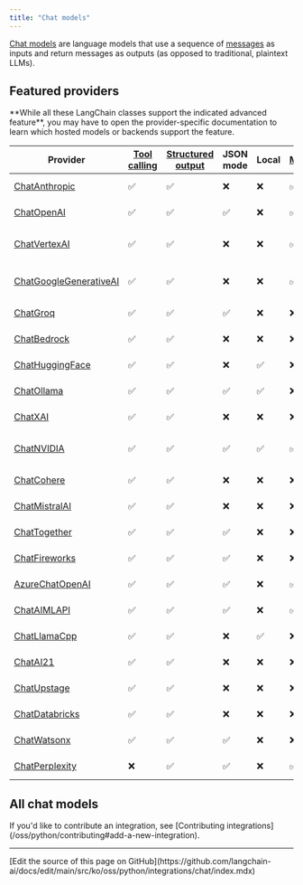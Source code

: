 ```yaml
---
title: "Chat models"
---
```


[Chat models](/oss/python/langchain/models) are language models that use a sequence of [messages](/oss/python/langchain/messages) as inputs and return messages as outputs <Tooltip tip="Models that do not include the prefix 'Chat' in their name or include 'LLM' as a suffix in their name typically refer to older models that do not follow the chat model interface and instead use an interface that takes a string as input and returns a string as output.">(as opposed to traditional, plaintext LLMs)</Tooltip>.

## Featured providers

<Info>
    **While all these LangChain classes support the indicated advanced feature**, you may have to open the provider-specific documentation to learn which hosted models or backends support the feature.
</Info>

| Provider | [Tool calling](/oss/python/langchain/tools) | [Structured output](/oss/python/langchain/structured-output/) | JSON mode | Local | [Multimodal](/oss/python/langchain/messages#multimodal) | Package |
|----------|------------|-------------------|-----------|-------|------------|---------|
| [ChatAnthropic](/oss/python/integrations/chat/anthropic) | ✅ | ✅ | ❌ | ❌ | ✅ | [langchain-anthropic](https://python.langchain.com/api_reference/anthropic/chat_models/langchain_anthropic.chat_models.ChatAnthropic.html) |
| [ChatOpenAI](/oss/python/integrations/chat/openai) | ✅ | ✅ | ✅ | ❌ | ✅ | [langchain-openai](https://python.langchain.com/api_reference/openai/chat_models/langchain_openai.chat_models.base.ChatOpenAI.html) |
| [ChatVertexAI](/oss/python/integrations/chat/google_vertex_ai_palm) | ✅ | ✅ | ❌ | ❌ | ✅ | [langchain-google-vertexai](https://python.langchain.com/api_reference/google_vertexai/chat_models/langchain_google_vertexai.chat_models.ChatVertexAI.html) |
| [ChatGoogleGenerativeAI](/oss/python/integrations/chat/google_generative_ai) | ✅ | ✅ | ❌ | ❌ | ✅ | [langchain-google-genai](https://python.langchain.com/api_reference/google_genai/chat_models/langchain_google_genai.chat_models.ChatGoogleGenerativeAI.html) |
| [ChatGroq](/oss/python/integrations/chat/groq) | ✅ | ✅ | ✅ | ❌ | ❌ | [langchain-groq](https://python.langchain.com/api_reference/groq/chat_models/langchain_groq.chat_models.ChatGroq.html) |
| [ChatBedrock](/oss/python/integrations/chat/bedrock) | ✅ | ✅ | ❌ | ❌ | ❌ | [langchain-aws](https://python.langchain.com/api_reference/aws/chat_models/langchain_aws.chat_models.bedrock.ChatBedrock.html) |
| [ChatHuggingFace](/oss/python/integrations/chat/huggingface) | ✅ | ✅ | ❌ | ✅ | ❌ | [langchain-huggingface](https://python.langchain.com/api_reference/huggingface/chat_models/langchain_huggingface.chat_models.huggingface.ChatHuggingFace.html) |
| [ChatOllama](/oss/python/integrations/chat/ollama) | ✅ | ✅ | ✅ | ✅ | ❌ | [langchain-ollama](https://python.langchain.com/api_reference/ollama/chat_models/langchain_ollama.chat_models.ChatOllama.html) |
| [ChatXAI](/oss/python/integrations/chat/xai) | ✅ | ✅ | ❌ | ❌ | ❌ | [langchain-xai](https://python.langchain.com/api_reference/xai/chat_models/langchain_xai.chat_models.ChatXAI.html) |
| [ChatNVIDIA](/oss/python/integrations/chat/nvidia_ai_endpoints) | ✅ | ✅ | ✅ | ✅ | ✅ | [langchain-nvidia-ai-endpoints](https://python.langchain.com/api_reference/nvidia_ai_endpoints/chat_models/langchain_nvidia_ai_endpoints.chat_models.ChatNVIDIA.html) |
| [ChatCohere](/oss/python/integrations/chat/cohere) | ✅ | ✅ | ❌ | ❌ | ❌ | [langchain-cohere](https://python.langchain.com/api_reference/cohere/chat_models/langchain_cohere.chat_models.ChatCohere.html) |
| [ChatMistralAI](/oss/python/integrations/chat/mistralai) | ✅ | ✅ | ❌ | ❌ | ❌ | [langchain-mistralai](https://python.langchain.com/api_reference/mistralai/chat_models/langchain_mistralai.chat_models.ChatMistralAI.html) |
| [ChatTogether](/oss/python/integrations/chat/together) | ✅ | ✅ | ✅ | ❌ | ❌ | [langchain-together](https://python.langchain.com/api_reference/together/chat_models/langchain_together.chat_models.ChatTogether.html) |
| [ChatFireworks](/oss/python/integrations/chat/fireworks) | ✅ | ✅ | ✅ | ❌ | ❌ | [langchain-fireworks](https://python.langchain.com/api_reference/fireworks/chat_models/langchain_fireworks.chat_models.ChatFireworks.html) |
| [AzureChatOpenAI](/oss/python/integrations/chat/azure_chat_openai) | ✅ | ✅ | ✅ | ❌ | ✅ | [langchain-openai](https://python.langchain.com/api_reference/openai/chat_models/langchain_openai.chat_models.azure.AzureChatOpenAI.html) |
| [ChatAIMLAPI](/oss/python/integrations/chat/aimlapi) | ✅ | ✅ | ✅ | ❌ | ✅ | [langchain-aimlapi](https://python.langchain.com/api_reference/aimlapi/chat_models/langchain_aimlapi.chat_models.ChatAimlapi.html) |
| [ChatLlamaCpp](/oss/python/integrations/chat/llamacpp) | ✅ | ✅ | ❌ | ✅ | ❌ | [langchain-community](https://python.langchain.com/api_reference/community/chat_models/langchain_community.chat_models.llamacpp.ChatLlamaCpp.html) |
| [ChatAI21](/oss/python/integrations/chat/ai21) | ✅ | ✅ | ❌ | ❌ | ❌ | [langchain-ai21](https://python.langchain.com/api_reference/ai21/chat_models/langchain_ai21.chat_models.ChatAI21.html) |
| [ChatUpstage](/oss/python/integrations/chat/upstage) | ✅ | ✅ | ❌ | ❌ | ❌ | [langchain-upstage](https://python.langchain.com/api_reference/upstage/chat_models/langchain_upstage.chat_models.ChatUpstage.html) |
| [ChatDatabricks](/oss/python/integrations/chat/databricks) | ✅ | ✅ | ❌ | ❌ | ❌ | [databricks-langchain](https://api-docs.databricks.com/python/databricks-ai-bridge/latest/databricks_langchain.html#databricks_langchain.ChatDatabricks) |
| [ChatWatsonx](/oss/python/integrations/chat/ibm_watsonx) | ✅ | ✅ | ✅ | ❌ | ❌ | [langchain-ibm](https://python.langchain.com/api_reference/ibm/chat_models/langchain_ibm.chat_models.ChatWatsonx.html) |
| [ChatPerplexity](/oss/python/integrations/chat/perplexity) | ❌ | ✅ | ✅ | ❌ | ✅ | [langchain-perplexity](https://python.langchain.com/api_reference/perplexity/chat_models/langchain_perplexity.chat_models.ChatPerplexity.html) |

## All chat models

<Columns cols={3}>
<Card
    title="Abso"
    icon="link"
    href="/oss/python/integrations/chat/abso"
    arrow="true"
    cta="View guide"
/>
<Card
    title="AI21 Labs"
    icon="link"
    href="/oss/python/integrations/chat/ai21"
    arrow="true"
    cta="View guide"
/>

<Card
    title="AI/ML API"
    icon="link"
    href="/oss/python/integrations/chat/aimlapi"
    arrow="true"
    cta="View guide"
/>

<Card
    title="Alibaba Cloud PAI EAS"
    icon="link"
    href="/oss/python/integrations/chat/alibaba_cloud_pai_eas"
    arrow="true"
    cta="View guide"
/>

<Card
    title="Anthropic"
    icon="link"
    href="/oss/python/integrations/chat/anthropic"
    arrow="true"
    cta="View guide"
/>

<Card
    title="AzureAIChatCompletionsModel"
    icon="link"
    href="/oss/python/integrations/chat/azure_ai"
    arrow="true"
    cta="View guide"
/>

<Card
    title="Azure OpenAI"
    icon="link"
    href="/oss/python/integrations/chat/azure_chat_openai"
    arrow="true"
    cta="View guide"
/>

<Card
    title="Azure ML Endpoint"
    icon="link"
    href="/oss/python/integrations/chat/azureml_chat_endpoint"
    arrow="true"
    cta="View guide"
/>

<Card
    title="Baichuan Chat"
    icon="link"
    href="/oss/python/integrations/chat/baichuan"
    arrow="true"
    cta="View guide"
/>

<Card
    title="Baidu Qianfan"
    icon="link"
    href="/oss/python/integrations/chat/baidu_qianfan_endpoint"
    arrow="true"
    cta="View guide"
/>

<Card
    title="AWS Bedrock"
    icon="link"
    href="/oss/python/integrations/chat/bedrock"
    arrow="true"
    cta="View guide"
/>

<Card
    title="Cerebras"
    icon="link"
    href="/oss/python/integrations/chat/cerebras"
    arrow="true"
    cta="View guide"
/>

<Card
    title="CloudflareWorkersAI"
    icon="link"
    href="/oss/python/integrations/chat/cloudflare_workersai"
    arrow="true"
    cta="View guide"
/>

<Card
    title="Cohere"
    icon="link"
    href="/oss/python/integrations/chat/cohere"
    arrow="true"
    cta="View guide"
/>

<Card
    title="ContextualAI"
    icon="link"
    href="/oss/python/integrations/chat/contextual"
    arrow="true"
    cta="View guide"
/>

<Card
    title="Coze Chat"
    icon="link"
    href="/oss/python/integrations/chat/coze"
    arrow="true"
    cta="View guide"
/>

<Card
    title="Dappier AI"
    icon="link"
    href="/oss/python/integrations/chat/dappier"
    arrow="true"
    cta="View guide"
/>

<Card
    title="Databricks"
    icon="link"
    href="/oss/python/integrations/chat/databricks"
    arrow="true"
    cta="View guide"
/>

<Card
    title="DeepInfra"
    icon="link"
    href="/oss/python/integrations/chat/deepinfra"
    arrow="true"
    cta="View guide"
/>

<Card
    title="DeepSeek"
    icon="link"
    href="/oss/python/integrations/chat/deepseek"
    arrow="true"
    cta="View guide"
/>

<Card
    title="Eden AI"
    icon="link"
    href="/oss/python/integrations/chat/edenai"
    arrow="true"
    cta="View guide"
/>

<Card
    title="EverlyAI"
    icon="link"
    href="/oss/python/integrations/chat/everlyai"
    arrow="true"
    cta="View guide"
/>

<Card
    title="Featherless AI"
    icon="link"
    href="/oss/python/integrations/chat/featherless_ai"
    arrow="true"
    cta="View guide"
/>

<Card
    title="Fireworks"
    icon="link"
    href="/oss/python/integrations/chat/fireworks"
    arrow="true"
    cta="View guide"
/>

<Card
    title="ChatFriendli"
    icon="link"
    href="/oss/python/integrations/chat/friendli"
    arrow="true"
    cta="View guide"
/>

<Card
    title="Goodfire"
    icon="link"
    href="/oss/python/integrations/chat/goodfire"
    arrow="true"
    cta="View guide"
/>

<Card
    title="Google Gemini"
    icon="link"
    href="/oss/python/integrations/chat/google_generative_ai"
    arrow="true"
    cta="View guide"
/>

<Card
    title="Google Cloud Vertex AI"
    icon="link"
    href="/oss/python/integrations/chat/google_vertex_ai_palm"
    arrow="true"
    cta="View guide"
/>

<Card
    title="GPTRouter"
    icon="link"
    href="/oss/python/integrations/chat/gpt_router"
    arrow="true"
    cta="View guide"
/>

<Card
    title="DigitalOcean Gradient"
    icon="link"
    href="/oss/python/integrations/chat/gradientai"
    arrow="true"
    cta="View guide"
/>

<Card
    title="GreenNode"
    icon="link"
    href="/oss/python/integrations/chat/greennode"
    arrow="true"
    cta="View guide"
/>

<Card
    title="Groq"
    icon="link"
    href="/oss/python/integrations/chat/groq"
    arrow="true"
    cta="View guide"
/>

<Card
    title="ChatHuggingFace"
    icon="link"
    href="/oss/python/integrations/chat/huggingface"
    arrow="true"
    cta="View guide"
/>

<Card
    title="IBM watsonx.ai"
    icon="link"
    href="/oss/python/integrations/chat/ibm_watsonx"
    arrow="true"
    cta="View guide"
/>

<Card
    title="JinaChat"
    icon="link"
    href="/oss/python/integrations/chat/jinachat"
    arrow="true"
    cta="View guide"
/>

<Card
    title="Kinetica"
    icon="link"
    href="/oss/python/integrations/chat/kinetica"
    arrow="true"
    cta="View guide"
/>

<Card
    title="Konko"
    icon="link"
    href="/oss/python/integrations/chat/konko"
    arrow="true"
    cta="View guide"
/>

<Card
    title="LiteLLM"
    icon="link"
    href="/oss/python/integrations/chat/litellm"
    arrow="true"
    cta="View guide"
/>

<Card
    title="Llama 2 Chat"
    icon="link"
    href="/oss/python/integrations/chat/llama2_chat"
    arrow="true"
    cta="View guide"
/>

<Card
    title="Llama API"
    icon="link"
    href="/oss/python/integrations/chat/llama_api"
    arrow="true"
    cta="View guide"
/>

<Card
    title="LlamaEdge"
    icon="link"
    href="/oss/python/integrations/chat/llama_edge"
    arrow="true"
    cta="View guide"
/>

<Card
    title="Llama.cpp"
    icon="link"
    href="/oss/python/integrations/chat/llamacpp"
    arrow="true"
    cta="View guide"
/>

<Card
    title="maritalk"
    icon="link"
    href="/oss/python/integrations/chat/maritalk"
    arrow="true"
    cta="View guide"
/>

<Card
    title="MiniMax"
    icon="link"
    href="/oss/python/integrations/chat/minimax"
    arrow="true"
    cta="View guide"
/>

<Card
    title="MistralAI"
    icon="link"
    href="/oss/python/integrations/chat/mistralai"
    arrow="true"
    cta="View guide"
/>

<Card
    title="MLX"
    icon="link"
    href="/oss/python/integrations/chat/mlx"
    arrow="true"
    cta="View guide"
/>

<Card
    title="ModelScope"
    icon="link"
    href="/oss/python/integrations/chat/modelscope_chat_endpoint"
    arrow="true"
    cta="View guide"
/>

<Card
    title="Moonshot"
    icon="link"
    href="/oss/python/integrations/chat/moonshot"
    arrow="true"
    cta="View guide"
/>

<Card
    title="Naver"
    icon="link"
    href="/oss/python/integrations/chat/naver"
    arrow="true"
    cta="View guide"
/>

<Card
    title="Nebius"
    icon="link"
    href="/oss/python/integrations/chat/nebius"
    arrow="true"
    cta="View guide"
/>

<Card
    title="Netmind"
    icon="link"
    href="/oss/python/integrations/chat/netmind"
    arrow="true"
    cta="View guide"
/>

<Card
    title="NVIDIA AI Endpoints"
    icon="link"
    href="/oss/python/integrations/chat/nvidia_ai_endpoints"
    arrow="true"
    cta="View guide"
/>

<Card
    title="ChatOCIModelDeployment"
    icon="link"
    href="/oss/python/integrations/chat/oci_data_science"
    arrow="true"
    cta="View guide"
/>

<Card
    title="OCIGenAI"
    icon="link"
    href="/oss/python/integrations/chat/oci_generative_ai"
    arrow="true"
    cta="View guide"
/>

<Card
    title="ChatOctoAI"
    icon="link"
    href="/oss/python/integrations/chat/octoai"
    arrow="true"
    cta="View guide"
/>

<Card
    title="Ollama"
    icon="link"
    href="/oss/python/integrations/chat/ollama"
    arrow="true"
    cta="View guide"
/>

<Card
    title="OpenAI"
    icon="link"
    href="/oss/python/integrations/chat/openai"
    arrow="true"
    cta="View guide"
/>

<Card
    title="Outlines"
    icon="link"
    href="/oss/python/integrations/chat/outlines"
    arrow="true"
    cta="View guide"
/>

<Card
    title="Perplexity"
    icon="link"
    href="/oss/python/integrations/chat/perplexity"
    arrow="true"
    cta="View guide"
/>

<Card
    title="Pipeshift"
    icon="link"
    href="/oss/python/integrations/chat/pipeshift"
    arrow="true"
    cta="View guide"
/>

<Card
    title="ChatPredictionGuard"
    icon="link"
    href="/oss/python/integrations/chat/predictionguard"
    arrow="true"
    cta="View guide"
/>

<Card
    title="PremAI"
    icon="link"
    href="/oss/python/integrations/chat/premai"
    arrow="true"
    cta="View guide"
/>

<Card
    title="PromptLayer ChatOpenAI"
    icon="link"
    href="/oss/python/integrations/chat/promptlayer_chatopenai"
    arrow="true"
    cta="View guide"
/>

<Card
    title="Qwen QwQ"
    icon="link"
    href="/oss/python/integrations/chat/qwq"
    arrow="true"
    cta="View guide"
/>

<Card
    title="Qwen"
    icon="link"
    href="/oss/python/integrations/chat/qwen"
    arrow="true"
    cta="View guide"
/>

<Card
    title="Reka"
    icon="link"
    href="/oss/python/integrations/chat/reka"
    arrow="true"
    cta="View guide"
/>

<Card
    title="RunPod Chat Model"
    icon="link"
    href="/oss/python/integrations/chat/runpod"
    arrow="true"
    cta="View guide"
/>

<Card
    title="SambaNovaCloud"
    icon="link"
    href="/oss/python/integrations/chat/sambanova"
    arrow="true"
    cta="View guide"
/>

<Card
    title="SambaStudio"
    icon="link"
    href="/oss/python/integrations/chat/sambastudio"
    arrow="true"
    cta="View guide"
/>

<Card
    title="ChatSeekrFlow"
    icon="link"
    href="/oss/python/integrations/chat/seekrflow"
    arrow="true"
    cta="View guide"
/>

<Card
    title="Snowflake Cortex"
    icon="link"
    href="/oss/python/integrations/chat/snowflake"
    arrow="true"
    cta="View guide"
/>

<Card
    title="SparkLLM Chat"
    icon="link"
    href="/oss/python/integrations/chat/sparkllm"
    arrow="true"
    cta="View guide"
/>

<Card
    title="Nebula (Symbl.ai)"
    icon="link"
    href="/oss/python/integrations/chat/symblai_nebula"
    arrow="true"
    cta="View guide"
/>

<Card
    title="Tencent Hunyuan"
    icon="link"
    href="/oss/python/integrations/chat/tencent_hunyuan"
    arrow="true"
    cta="View guide"
/>

<Card
    title="Together"
    icon="link"
    href="/oss/python/integrations/chat/together"
    arrow="true"
    cta="View guide"
/>

<Card
    title="Tongyi Qwen"
    icon="link"
    href="/oss/python/integrations/chat/tongyi"
    arrow="true"
    cta="View guide"
/>

<Card
    title="Upstage"
    icon="link"
    href="/oss/python/integrations/chat/upstage"
    arrow="true"
    cta="View guide"
/>

<Card
    title="vLLM Chat"
    icon="link"
    href="/oss/python/integrations/chat/vllm"
    arrow="true"
    cta="View guide"
/>

<Card
    title="Volc Engine Maas"
    icon="link"
    href="/oss/python/integrations/chat/volcengine_maas"
    arrow="true"
    cta="View guide"
/>

<Card
    title="ChatWriter"
    icon="link"
    href="/oss/python/integrations/chat/writer"
    arrow="true"
    cta="View guide"
/>

<Card
    title="xAI"
    icon="link"
    href="/oss/python/integrations/chat/xai"
    arrow="true"
    cta="View guide"
/>

<Card
    title="Xinference"
    icon="link"
    href="/oss/python/integrations/chat/xinference"
    arrow="true"
    cta="View guide"
/>

<Card
    title="YandexGPT"
    icon="link"
    href="/oss/python/integrations/chat/yandex"
    arrow="true"
    cta="View guide"
/>

<Card
    title="ChatYI"
    icon="link"
    href="/oss/python/integrations/chat/yi"
    arrow="true"
    cta="View guide"
/>

<Card
    title="Yuan2.0"
    icon="link"
    href="/oss/python/integrations/chat/yuan2"
    arrow="true"
    cta="View guide"
/>

<Card
    title="ZHIPU AI"
    icon="link"
    href="/oss/python/integrations/chat/zhipuai"
    arrow="true"
    cta="View guide"
/>

</Columns>

<Info>
    If you'd like to contribute an integration, see [Contributing integrations](/oss/python/contributing#add-a-new-integration).
</Info>

---

<Callout icon="pen-to-square" iconType="regular">
  [Edit the source of this page on GitHub](https://github.com/langchain-ai/docs/edit/main/src/ko/oss/python/integrations/chat/index.mdx)
</Callout>
